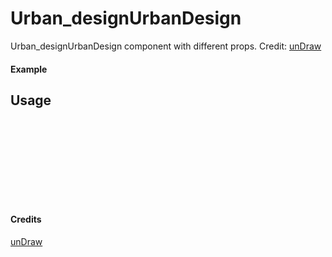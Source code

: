 
<Meta of={Urban_designUrbanDesign} title="unDraw/Urban_designUrbanDesign" />

# Urban_designUrbanDesign

Urban_designUrbanDesign component with different props.
Credit: [unDraw](https://undraw.co/illustrations)

#### Example

<Canvas of={Urban_designUrbanDesign.Primary} />

## Usage

```ts
import { Urban_designUrbanDesign } from "yadl-ui";

const Example = () => {
  return (
      <Urban_designUrbanDesign />
  );
};

export default Example;
```

#### Credits
[unDraw](https://undraw.co/illustrations)
